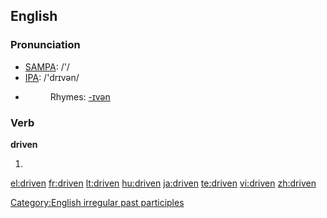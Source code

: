 ==English==

===Pronunciation===
*[[w:SAMPA|SAMPA]]: /'/
*[[w:IPA|IPA]]: /'drɪvən/
*{{audio|en-us-driven.ogg|Audio (US)}}
*:Rhymes: [[Rhymes:English:-ɪvən|-ɪvən]]

===Verb===
'''driven'''
# {{past participle of|[[drive]]}}

[[Category:English irregular past participles]]

[[el:driven]]
[[fr:driven]]
[[lt:driven]]
[[hu:driven]]
[[ja:driven]]
[[te:driven]]
[[vi:driven]]
[[zh:driven]]
